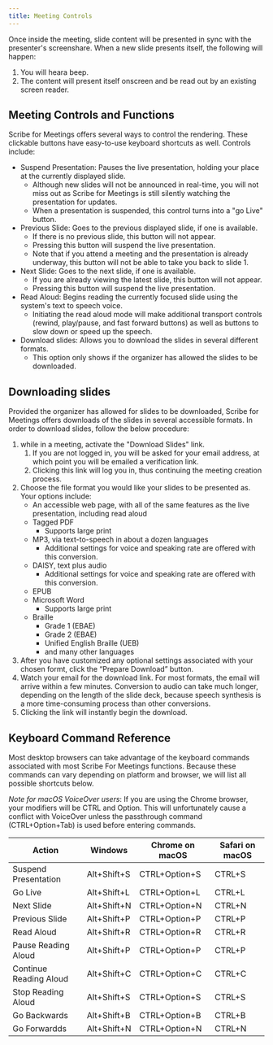 ```yaml
---
title: Meeting Controls
---
```


Once inside the meeting, slide content will be presented in sync with the presenter's screenshare. When a new slide presents itself, the following will happen:
1. You will heara beep.
1. The content will present itself onscreen and be read out by an existing screen reader.

## Meeting Controls and Functions

Scribe for Meetings offers several ways to control the rendering. These clickable buttons have easy-to-use keyboard shortcuts as well. Controls include:
* Suspend Presentation: Pauses the live presentation, holding your place at the currently displayed slide.      
    * Although new slides will not be announced in real-time, you will not miss out as Scribe for Meetings is still silently watching the presentation for updates.
    * When a presentation is suspended, this control turns into a "go Live" button.
* Previous Slide: Goes to the previous displayed slide, if one is available.
    * If there is no previous slide, this button will not appear.
    * Pressing this button will suspend the live presentation.
    * Note that if you attend a meeting and the presentation is already underway, this button will not be able to take you back to slide 1.
* Next Slide: Goes to the next slide, if one is available.
    * If you are already viewing the latest slide, this button will not appear.
    * Pressing this button will suspend the live presentation.
* Read Aloud: Begins reading the currently focused slide using the system's text to speech voice.
    * Initiating the read aloud mode will make additional transport controls (rewind, play/pause, and fast forward buttons) as well as buttons to slow down or speed up the speech.
* Download slides: Allows you to download the slides in several different formats.
    * This option only shows if the organizer has allowed the slides to be downloaded.

## Downloading slides

Provided the organizer has allowed for slides to be downloaded, Scribe for Meetings offers downloads of the slides in several accessible formats. In order to download slides, follow the below procedure:
1. while in a meeting, activate the "Download Slides" link.
	1. If you are not logged in, you will be asked for your email address, at which point you will be emailed a verification link.
	1. Clicking this link will log you in, thus continuing the meeting creation process.
1. Choose the file format you would like your slides to be presented as. Your options include:
    * An accessible web page, with all of the same features as the live presentation, including read aloud
    * Tagged PDF
        * Supports large print
    * MP3, via text-to-speech in about a dozen languages
        * Additional settings for voice and speaking rate are offered with this conversion.
    * DAISY, text plus audio
        * Additional settings for voice and speaking rate are offered with this conversion.
    * EPUB
    * Microsoft Word
        * Supports large print
    * Braille
        * Grade 1 (EBAE)
        * Grade 2 (EBAE)
        * Unified English Braille (UEB)
        * and many other languages
1. After you have customized any optional settings associated with your chosen formt, click the “Prepare Download” button.
1. Watch your email for the download link. For most formats, the email will arrive within a few minutes. Conversion to audio can take much longer, depending on the length of the slide deck, because speech synthesis is a more time-consuming process than other conversions.
1. Clicking the link will instantly begin the download.

## Keyboard Command Reference

Most desktop browsers can take advantage of the keyboard commands associated with most Scribe For Meetings functions. Because these commands can vary depending on platform and browser, we will list all possible shortcuts below.

*Note for macOS VoiceOver users*: If you are using the Chrome browser, your modifiers will be CTRL and Option. This will unfortunately cause a conflict with VoiceOver unless the passthrough command (CTRL+Option+Tab) is used before entering commands.

Action | Windows | Chrome on macOS | Safari on macOS
--- | --- | --- | ---
Suspend Presentation | Alt+Shift+S | CTRL+Option+S | CTRL+S
Go Live | Alt+Shift+L | CTRL+Option+L | CTRL+L
Next Slide | Alt+Shift+N | CTRL+Option+N | CTRL+N
Previous Slide | Alt+Shift+P | CTRL+Option+P | CTRL+P
Read Aloud | Alt+Shift+R | CTRL+Option+R | CTRL+R
Pause Reading Aloud | Alt+Shift+P | CTRL+Option+P | CTRL+P
Continue Reading Aloud | Alt+Shift+C | CTRL+Option+C | CTRL+C
Stop Reading Aloud | Alt+Shift+S | CTRL+Option+S | CTRL+S
Go Backwards | Alt+Shift+B | CTRL+Option+B | CTRL+B
Go Forwardds | Alt+Shift+N | CTRL+Option+N | CTRL+N

